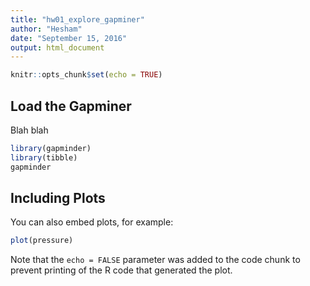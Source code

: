 ```yaml
---
title: "hw01_explore_gapminer"
author: "Hesham"
date: "September 15, 2016"
output: html_document
---
```


```r
knitr::opts_chunk$set(echo = TRUE)
```

## Load the Gapminer 

Blah blah 

```r
library(gapminder)
library(tibble)
gapminder
```

## Including Plots

You can also embed plots, for example:

```r
plot(pressure)
```

Note that the `echo = FALSE` parameter was added to the code chunk to prevent printing of the R code that generated the plot.

